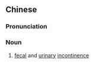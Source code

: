 ==Chinese==
{{zh-forms|type=32}}

===Pronunciation===
{{zh-pron
|m=dàxiǎobiàn shījìn
|c=daai6 siu2 bin6 sat1 gam3
|cat=n
}}

===Noun===
{{zh-noun}}

# {{lb|zh|medicine}} [[fecal]] and [[urinary]] [[incontinence]]
